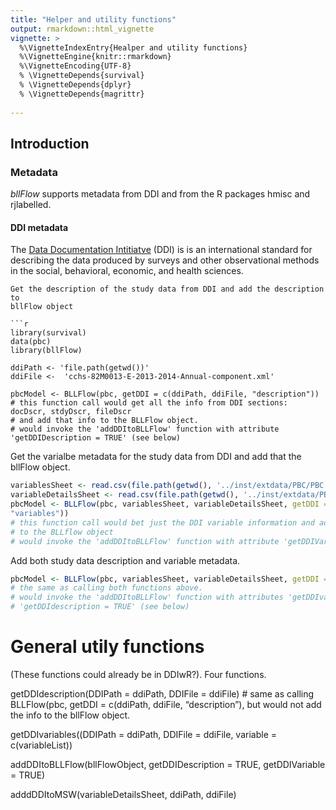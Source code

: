 ```yaml
---
title: "Helper and utility functions"
output: rmarkdown::html_vignette
vignette: >
  %\VignetteIndexEntry{Healper and utility functions}
  %\VignetteEngine{knitr::rmarkdown}
  %\VignetteEncoding{UTF-8}
  % \VignetteDepends{survival}
  % \VignetteDepends{dplyr}
  % \VignetteDepends{magrittr}
  
---
```


## Introduction

### Metadata

_bllFlow_ supports metadata from DDI and from the R packages hmisc and rjlabelled.

#### DDI metadata
The [Data Documentation Intitiatve](https://www.ddialliance.org) (DDI) is is an 
international standard for describing the data produced by surveys and other 
observational methods in the social, behavioral, economic, and health sciences.

```
Get the description of the study data from DDI and add the description to 
bllFlow object

```r
library(survival)
data(pbc)
library(bllFlow)

ddiPath <- 'file.path(getwd())'
ddiFile <-  'cchs-82M0013-E-2013-2014-Annual-component.xml'

pbcModel <- BLLFlow(pbc, getDDI = c(ddiPath, ddiFile, "description"))
# this function call would get all the info from DDI sections: docDscr, stdyDscr, fileDscr
# and add that info to the BLLFlow object.
# would invoke the 'addDDItoBLLFlow' function with attribute 'getDDIDescription = TRUE' (see below)

```
Get the varialbe metadata for the study data from DDI and add that the bllFlow 
object.

```r
variablesSheet <- read.csv(file.path(getwd(), '../inst/extdata/PBC/PBC - variables.csv'))
variableDetailsSheet <- read.csv(file.path(getwd(), '../inst/extdata/PBC/PBC - variable_details.csv'))
pbcModel <- BLLFlow(pbc, variablesSheet, variableDetailsSheet, getDDI = c(ddiPath, ddiFile, 
"variables"))
# this function call would bet just the DDI variable information and add that info
# to the BLLflow object
# would invoke the 'addDDItoBLLFlow' function with attribute 'getDDIVariables = TRUE' (see below)
```

Add both study data description and variable metadata.
```r
pbcModel <- BLLFlow(pbc, variablesSheet, variableDetailsSheet, getDDI = c(ddiPath, ddiFile))
# the same as calling both functions above.
# would invoke the 'addDDItoBLLFlow' function with attributes 'getDDIvariables = TRUE, 
# 'getDDIdescription = TRUE' (see below)
```

# General utily functions 
(These functions could already be in DDIwR?). Four functions.

getDDIdescription(DDIPath = ddiPath, DDIFile = ddiFile)
# same as calling BLLFlow(pbc, getDDI = c(ddiPath, ddiFile, "description"), but 
would not add the info to the bllFlow object.


getDDIvariables((DDIPath = ddiPath, DDIFile = ddiFile, variable = c(variableList))

addDDItoBLLFlow(bllFlowObject, getDDIDescription = TRUE, getDDIVariable = TRUE)

adddDDItoMSW(variableDetailsSheet, ddiPath, ddiFile)
